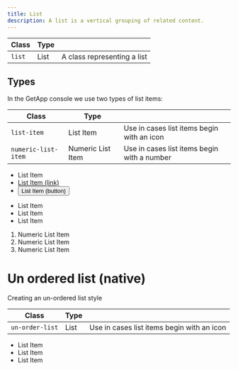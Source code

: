 ```yaml
---
title: List
description: A list is a vertical grouping of related content.
---
```


| Class  | Type |                             |
| ------ | ---- | --------------------------- |
| `list` | List | A class representing a list |

## Types

In the GetApp console we use two types of list items:

| Class               | Type              |                                             |
| ------------------- | ----------------- | ------------------------------------------- |
| `list-item`         | List Item         | Use in cases list items begin with an icon  |
| `numeric-list-item` | Numeric List Item | Use in cases list items begin with a number |

<Preview vertical>
  <ul class="list">
    <li class="list-item">
      <span class="icon-arrow-circle-right" aria-hidden="true"></span>
      <span class="text">List Item</span>
    </li>
    <li class="list-item">
      <span class="icon-arrow-circle-right" aria-hidden="true"></span>
      <a href="#" class="link">
        <span class="text">List Item (link)</span>
      </a>
    </li>
    <li class="list-item">
      <span class="icon-arrow-circle-right" aria-hidden="true"></span>
      <button class="link">
        <span class="text">List Item (button)</span>
      </button>
    </li>
  </ul>
</Preview>

<Preview vertical>
  <ul class="list">
    <li class="list-item">
      <span class="icon-check" aria-hidden="true"></span>
      <span class="text">List Item</span>
    </li>
    <li class="list-item">
      <span class="icon-check" aria-hidden="true"></span>
      <span class="text">List Item</span>
    </li>
    <li class="list-item">
      <span class="icon-check" aria-hidden="true"></span>
      <span class="text">List Item</span>
    </li>
  </ul>
</Preview>

<Preview vertical >
<ol class="numeric-list">
  <li class="numeric-list-item">
    <span class="text">
      Numeric List Item
    </span>
  </li>
  <li class="numeric-list-item">
    <span class="text">
      Numeric List Item
    </span>
  </li>
  <li class="numeric-list-item">
    <span class="text">Numeric List Item</span>
  </li>
</ol>

</Preview>

# Un ordered list (native)

Creating an un-ordered list style

| Class               | Type              |                                             |
| ------------------- | ----------------- | ------------------------------------------- |
| `un-order-list`     | List              | Use in cases list items begin with an icon  |

<Preview vertical >
    <ul class="un-order-list">
        <li>
            <span class="text">
               List Item
            </span>
        </li>
        <li>
            <span class="text">
               List Item
            </span>
        </li>
        <li>
            <span class="text">
               List Item
            </span>
        </li>
    </ul>

</Preview>